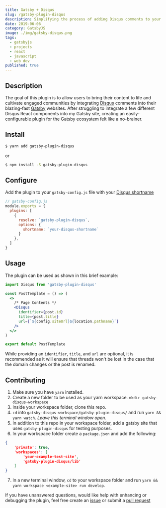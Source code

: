 ---
title: Gatsby + Disqus
slug: /gatsby-plugin-disqus
description: Simplifying the process of adding Disqus comments to your Gatsby website
date: 2019-06-06
category: GatsbyJS
image: ./img/gatsby-disqus.png
tags:
  - gatsbyjs
  - projects
  - react
  - javascript
  - web dev
published: true
---


## Description  
The goal of this plugin is to allow users to bring their content to life and cultivate engaged communities by integrating [Disqus](https://disqus.com/) comments into their blazing-fast [Gatsby](https://www.gatsbyjs.org/) websites. After struggling to integrate a few different Disqus React components into my Gatsby site, creating an easily-configurable plugin for the Gatsby ecosystem felt like a no-brainer.  

## Install  
```bash
$ yarn add gatsby-plugin-disqus
```  
or  
```bash
$ npm install -S gatsby-plugin-disqus
```

## Configure  

Add the plugin to your `gatsby-config.js` file with your [Disqus shortname](https://help.disqus.com/installation/whats-a-shortname)  

```jsx
// gatsby-config.js
module.exports = {
  plugins: [
    {
      resolve: `gatsby-plugin-disqus`,
      options: {
        shortname: `your-disqus-shortname`
      }
    },
  ]
}
```

## Usage  

The plugin can be used as shown in this brief example:  

```jsx
import Disqus from 'gatsby-plugin-disqus'

const PostTemplate = () => (
  <>
    /* Page Contents */
    <Disqus 
      identifier={post.id}
      title={post.title}
      url={`${config.siteUrl}${location.pathname}`}
    />
  </>
)

export default PostTemplate
```

While providing an `identifier`, `title`, and `url` are optional, it is recommended as it will ensure that threads won't be lost in the case that the domain changes or the post is renamed.

## Contributing  

  1. Make sure you have `yarn` installed.
  2. Create a new folder to be used as your yarn workspace. `mkdir gatsby-disqus-workspace`
  3. Inside your workspace folder, clone this repo.
  4. `cd` into `gatsby-disqus-workspace/gatsby-plugin-disqus/` and run `yarn && yarn watch`. *Leave this terminal window open.*
  5. In addition to this repo in your workspace folder, add a gatsby site that uses `gatsby-plugin-disqus` for testing purposes.
  6. In your workspace folder create a `package.json` and add the following:
```json
{
	'private': true,
	'workspaces': [
		'your-example-test-site',
		'gatsby-plugin-disqus/lib'
	]
}
```
  7. In a new terminal window, `cd` to your workspace folder and run `yarn && yarn workspace <example-site> run develop`.

If you have unanswered questions, would like help with enhancing or debugging the plugin, feel free create an [issue](https://github.com/tterb/gatsby-plugin-disqus/issues/new) or submit a [pull request](https://github.com/tterb/gatsby-plugin-disqus/pulls)  
